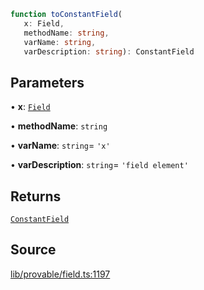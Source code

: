 ```ts
function toConstantField(
   x: Field, 
   methodName: string, 
   varName: string, 
   varDescription: string): ConstantField
```

## Parameters

• **x**: [`Field`](../classes/Field.mdx)

• **methodName**: `string`

• **varName**: `string`= `'x'`

• **varDescription**: `string`= `'field element'`

## Returns

[`ConstantField`](../type-aliases/ConstantField.mdx)

## Source

[lib/provable/field.ts:1197](https://github.com/o1-labs/o1js/blob/72b8e2c2b9aaba4b5c12257bdd63dfe2676a3d99/src/lib/provable/field.ts#L1197)
